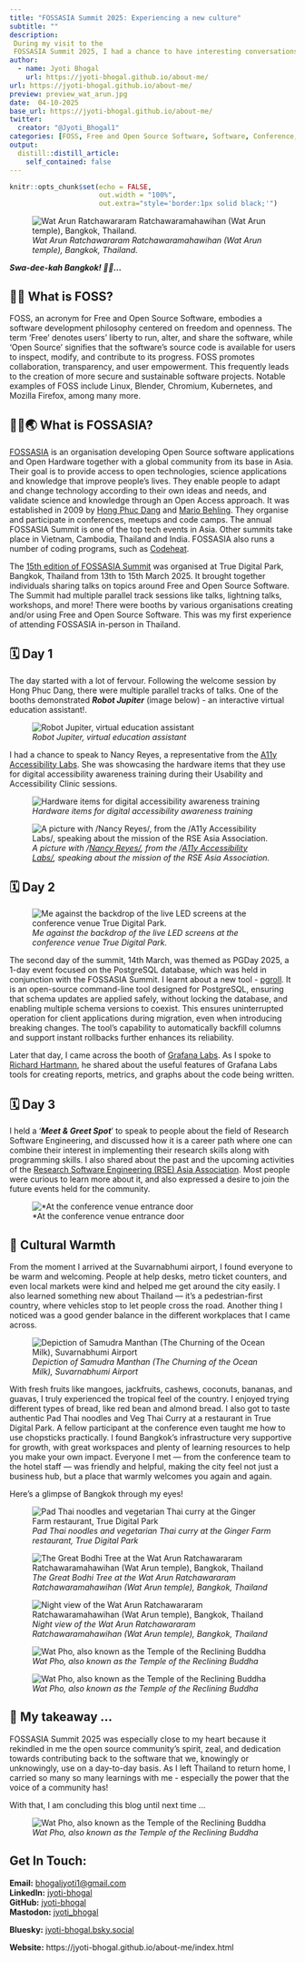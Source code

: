 ```yaml
---
title: "FOSSASIA Summit 2025: Experiencing a new culture"
subtitle: ""
description: 
 During my visit to the 
 FOSSASIA Summit 2025, I had a chance to have interesting conversations and learnings. I  am sharing the same through this blog.
author:
  - name: Jyoti Bhogal
    url: https://jyoti-bhogal.github.io/about-me/
url: https://jyoti-bhogal.github.io/about-me/
preview: preview_wat_arun.jpg
date:  04-10-2025
base_url: https://jyoti-bhogal.github.io/about-me/
twitter:
  creator: "@Jyoti_Bhogal1"
categories: [FOSS, Free and Open Source Software, Software, Conference, Talk, Research Software, Open Science, Open Source] 
output:
  distill::distill_article:
    self_contained: false
---
```


```r
knitr::opts_chunk$set(echo = FALSE,
                      out.width = "100%",
                      out.extra="style='border:1px solid black;'")

```

![*Wat Arun Ratchawararam Ratchawaramahawihan (Wat Arun temple), Bangkok, Thailand.*](preview_wat_arun.jpg)

***Swa-dee-kah Bangkok\! 👋🙏…***

## 🧑‍💻 What is FOSS?

FOSS, an acronym for Free and Open Source Software, embodies a software development philosophy centered on freedom and openness. The term 'Free' denotes users' liberty to run, alter, and share the software, while 'Open Source' signifies that the software's source code is available for users to inspect, modify, and contribute to its progress. FOSS promotes collaboration, transparency, and user empowerment. This frequently leads to the creation of more secure and sustainable software projects. Notable examples of FOSS include Linux, Blender, Chromium, Kubernetes, and Mozilla Firefox, among many more.

## 🧑‍💻🌏 What is FOSSASIA? 

[FOSSASIA](https://fossasia.org/)  is an organisation developing Open Source software applications and Open Hardware together with a global community from its base in Asia. Their goal is to provide access to open technologies, science applications and knowledge that improve people's lives. They enable people to adapt and change technology according to their own ideas and needs, and validate science and knowledge through an Open Access approach. It was established in 2009 by [Hong Phuc Dang](https://www.linkedin.com/in/hongphucdang/) and [Mario Behling](https://www.linkedin.com/in/mariobehling/). They organise and participate in conferences, meetups and code camps. The annual FOSSASIA Summit is one of the top tech events in Asia. Other summits take place in Vietnam, Cambodia, Thailand and India. FOSSASIA also runs a number of coding programs, such as [Codeheat](https://codeheat.org/).

The [15th edition of FOSSASIA Summit](https://eventyay.com/e/4c0e0c27) was organised at True Digital Park, Bangkok, Thailand from 13th to 15th March 2025\.  It brought together individuals sharing talks on topics around Free and Open Source Software. The Summit had multiple parallel track sessions like talks, lightning talks, workshops, and more\! There were booths by various organisations creating and/or using Free and Open Source Software.  This was my first experience of attending FOSSASIA in-person in Thailand.

## 🗓️ Day 1

The day started with a lot of fervour. Following the welcome session by Hong Phuc Dang, there were multiple parallel tracks of talks. One of the booths demonstrated ***Robot Jupiter*** (image below) \-  an interactive virtual education assistant\!. 

![*Robot Jupiter, virtual education assistant*](jupiter_robot_educational_assistant.jpg)

I had a chance to speak to Nancy Reyes, a representative from the  [A11y Accessibility Labs](https://www.a11ylab.com/). She was showcasing the hardware items that they use for digital accessibility awareness training during their Usability and Accessibility Clinic sessions.  

![*Hardware items for digital accessibility awareness training*](hardware_and_software_accessibility.jpg)

![*A picture with /[Nancy Reyes/](https://www.linkedin.com/in/nancyreyesfl/), from the /[A11y Accessibility Labs/](https://www.a11ylab.com/), speaking about the mission of the RSE Asia Association.*](rse_asia.jpg)  


## 🗓️ Day 2

![*Me against the backdrop of the live LED screens at the conference venue True Digital Park.*](jyoti_bhogal_true_digital_park.jpg)

The second day of the summit, 14th March, was themed as PGDay 2025, a 1-day event focused on the PostgreSQL database, which was held in conjunction with the FOSSASIA Summit. I learnt about a new tool \- [pgroll](https://pgroll.com/). It is an open-source command-line tool designed for PostgreSQL, ensuring that schema updates are applied safely, without locking the database, and enabling multiple schema versions to coexist. This ensures uninterrupted operation for client applications during migration, even when introducing breaking changes. The tool’s capability to automatically backfill columns and support instant rollbacks further enhances its reliability.

Later that day, I came across the booth of [Grafana Labs](https://www.linkedin.com/company/grafana-labs/). As I spoke to [Richard Hartmann](https://www.linkedin.com/in/richih/), he shared about the useful features of Grafana Labs tools for creating reports, metrics, and graphs about the code being written.

## 🗓️ Day 3

I held a ‘***Meet & Greet Spot***’ to speak to people about the field of Research Software Engineering, and discussed how it is a career path where one can combine their interest in implementing their research skills along with programming skills. I also shared about the past and the upcoming activities of the [Research Software Engineering (RSE) Asia Association](https://rse-asia.github.io/RSE_Asia/). Most people were curious to learn more about it, and also expressed a desire to join the future events held for the community.

![*At the conference venue entrance door](jyoti_bhogal_fossasia_summit_2025_poster.jpg)

## 👥 Cultural Warmth

From the moment I arrived at the Suvarnabhumi airport, I found everyone to be warm and welcoming. People at help desks, metro ticket counters, and even local markets were kind and helped me get around the city easily. I also learned something new about Thailand — it's a pedestrian-first country, where vehicles stop to let people cross the road. Another thing I noticed was a good gender balance in the different workplaces that I came across.

![*Depiction of Samudra Manthan (The Churning of the Ocean Milk), Suvarnabhumi Airport*](churning_ocean_milk_suvarnabhumi_airport.jpg)

With fresh fruits like mangoes, jackfruits, cashews, coconuts, bananas, and guavas, I truly experienced the tropical feel of the country. I enjoyed trying different types of bread, like red bean and almond bread. I also got to taste authentic Pad Thai noodles and Veg Thai Curry at a restaurant in True Digital Park. A fellow participant at the conference even taught me how to use chopsticks practically. I found Bangkok’s infrastructure very supportive for growth, with great workspaces and plenty of learning resources to help you make your own impact. Everyone I met — from the conference team to the hotel staff — was friendly and helpful, making the city feel not just a business hub, but a place that warmly welcomes you again and again.

Here’s a glimpse of Bangkok through my eyes\!  

![*Pad Thai noodles and vegetarian Thai curry at the Ginger Farm restaurant, True Digital Park*](pad_thai_noodles.jpg)

![*The Great Bodhi Tree at the Wat Arun Ratchawararam Ratchawaramahawihan (Wat Arun temple), Bangkok, Thailand*](wat_arun_bodhi_tree.jpg)

![*Night view of the Wat Arun Ratchawararam Ratchawaramahawihan (Wat Arun temple), Bangkok, Thailand*](wat_arun_night_view.jpg)


![*Wat Pho, also known as the Temple of the Reclining Buddha*](wat_pho_temple_2.jpg)

![*Wat Pho, also known as the Temple of the Reclining Buddha*](wat_pho_temple_3.jpg)

## 📕 My takeaway … 

FOSSASIA Summit 2025 was especially close to my heart because it rekindled in me the open source community’s spirit, zeal, and dedication towards contributing back to the software that we, knowingly or unknowingly, use on a day-to-day basis. As I left Thailand to return home, I carried so many so many learnings with me \- especially the power that the voice of a community has\!

With that, I am concluding this blog until next time …

![*Wat Pho, also known as the Temple of the Reclining Buddha*](wat_pho_temple_1.jpg)

## Get In Touch:

**Email:** [bhogaljyoti1@gmail.com](mailto:bhogaljyoti1@gmail.com)   
**LinkedIn:** [jyoti-bhogal](http://www.linkedin.com/in/jyoti-bhogal)  
**GitHub:** [jyoti-bhogal](https://github.com/jyoti-bhogal)   
**Mastodon:** [jyoti_bhogal](https://mastodon.social/@jyoti_bhogal)

**Bluesky:** [jyoti-bhogal.bsky.social](https://bsky.app/profile/jyoti-bhogal.bsky.social)

**Website:** https://jyoti-bhogal.github.io/about-me/index.html

